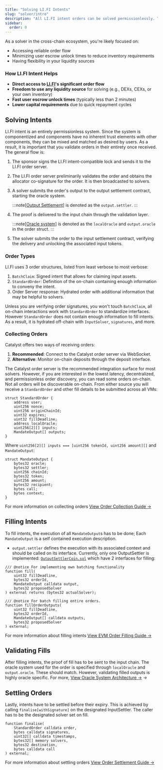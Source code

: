 ```yaml
---
title: "Solving LI.FI Intents"
slug: "solver/intro"
description: "All LI.FI intent orders can be solved permissionlessly. This page gives an introduction of how to solve intents."
sidebar:
  order: 0
---
```


As a solver in the cross-chain ecosystem, you're likely focused on:

- Accessing reliable order flow
- Minimizing user escrow unlock times to reduce inventory requirements
- Having flexibility in your liquidity sources

### How LI.FI Intent Helps

- **Direct access to [LI.FI](http://li.fi/)'s significant order flow**
- **Freedom to use any liquidity source** for solving (e.g., DEXs, CEXs, or your own inventory)
- **Fast user escrow unlock times** (typically less than 2 minutes)
- **Lower capital requirements** due to quick repayment cycles

## Solving Intents

LI.FI intent is an entirely permissionless system. Since the system is componentized and components have no inherent trust elements with other components, they can be mixed and matched as desired by users. As a result, it is important that you validate orders in their entirety once received. The general flow is:


<Steps>

1. The sponsor signs the LI.FI intent-compatible lock and sends it to the LI.FI order server.

2. The LI.FI order server preliminarily validates the order and obtains the allocator co-signature for the order. It is then broadcasted to solvers.

3. A solver submits the order's output to the output settlement contract, starting the oracle system.

    :::note[[Output Settlement](/architecture/output)]
    is denoted as the `output.settler`.
    :::

4. The proof is delivered to the input chain through the validation layer.

    :::note[[Oracle system](/architecture/oracle)]
    is denoted as the `localOracle` and `output.oracle` in the order struct.
    :::

5. The solver submits the order to the input settlement contract, verifying the delivery and unlocking the associated input tokens.

</Steps>


### Order Types

LI.FI uses 3 order structures, listed from least verbose to most verbose:
1. `BatchClaim`: Signed intent that allows for claiming input assets.
2. `StandardOrder`: Definition of the on-chain containing enough information to conveny the intent.
3. Order Server response: Hydrated order with additional information that may be helpful to solvers.

Unless you are verifying order signatures, you won't touch `BatchClaim`, all on-chain interactions work with `StandardOrder` to standardize interfaces. However `StandardOrder` does not contain enough information to fill intents. As a result, it is hydrated off-chain with `InputSolver`, `signatures`, and more.

### Collecting Orders

Catalyst offers two ways of receiving orders:

1. **Recommended**: Connect to the Catalyst order server via WebSocket.
2. **Alternative**: Monitor on-chain deposits through the deposit interface.

The Catalyst order server is the recommended integration surface for most solvers. However, if you are interested in the lowest latency, decentralized, and permissionless order discovery, you can read some orders on-chain. Not all orders will be discoverable on-chain. From either source you will receive a `StandardOrder` and other fill details to be submitted across all VMs:

```solidity
struct StandardOrder {
    address user;
    uint256 nonce;
    uint256 originChainId;
    uint32 expires;
    uint32 fillDeadline;
    address localOracle;
    uint256[2][] inputs;
    MandateOutput[] outputs;
}
```

Where `uint256[2][] inputs === [uint256 tokenId, uint256 amount][]` and `MandateOutput`:

```solidity
struct MandateOutput {
    bytes32 oracle;
    bytes32 settler;
    uint256 chainId;
    bytes32 token;
    uint256 amount;
    bytes32 recipient;
    bytes call;
    bytes context;
}
```

For more information on collecting orders [View Order Collection Guide →](/solver/orderflow)

## Filling Intents

To fill intents, the execution of all `MandateOutput`s has to be done; Each `MandateOutput` is a self contained execution description.
- `output.settler` defines the execution with its associated context and should be called on its interface. Currently, only one OutputSettler is implemented: [`OutputSettlerCoin.sol`](https://github.com/openintentsframework/oif-contracts/blob/main/src/output/coin/OutputSettlerCoin.sol) which have 2 interfaces for filling:

```solidity
/// @notice For implementing own batching functionality
function fill(
    uint32 fillDeadline,
    bytes32 orderId,
    MandateOutput calldata output,
    bytes32 proposedSolver
) external returns (bytes32 actualSolver);

/// @notice For batch filling entire orders.
function fillOrderOutputs(
    uint32 fillDeadline,
    bytes32 orderId,
    MandateOutput[] calldata outputs,
    bytes32 proposedSolver
) external;
```

For more information about filling intents [View EVM Order Filling Guide →](/solver/evm)

## Validating Fills

After filling intents, the proof of fill has to be sent to the input chain. The oracle system used for the order is specified through `localOracle` and `output.oracle`. These should match. However, validating filled outputs is highly oracle specific. For more, [View Oracle System Architecture ->](/architecture/oracle/#implemented-validation-interfaces) ->

## Settling Orders

Lastly, intents have to be settled before their expiry. This is achieved by calling `finalise[withSignature]` on the designated InputSettler. The caller has to be the designated solver set on fill.

```solidity
function finalise(
    StandardOrder calldata order,
    bytes calldata signatures,
    uint32[] calldata timestamps,
    bytes32[] memory solvers,
    bytes32 destination,
    bytes calldata call
) external;
```

For more information about settling orders [View Order Settlement Guide →](/solver/settlement)
